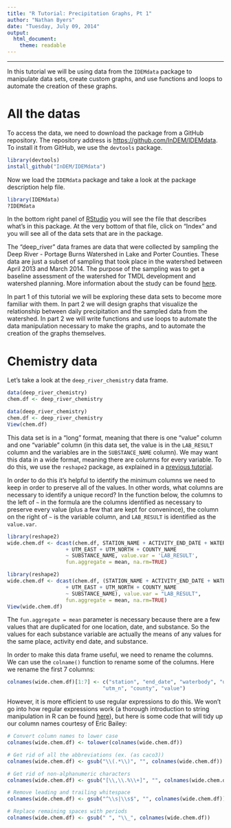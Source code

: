 ```yaml
---
title: "R Tutorial: Precipitation Graphs, Pt 1"
author: "Nathan Byers"
date: "Tuesday, July 09, 2014"
output:
  html_document:
    theme: readable
---
```


--------------------------------------------------------------------------------

In this tutorial we will be using data from the `IDEMdata` package to manipulate
data sets, create custom graphs, and use functions and loops to automate the 
creation of these graphs. 

# All the datas
To access the data, we need to download the package from a GitHub repository. The 
repository address is <a href="https://github.com/InDEM/IDEMdata" target="_blank">https://github.com/InDEM/IDEMdata</a>. To install it from GitHub, we use the `devtools` package.

```r
library(devtools)
install_github("InDEM/IDEMdata")
```

Now we load the `IDEMdata` package and take a look at the package description
help file.

```r
library(IDEMdata)
?IDEMdata
```

In the bottom right panel of <a href="rstudio.com" target="_blank">RStudio</a> 
you will see the file that describes what's in this package. At the very bottom 
of that file, click on "Index" and you will see all of the data sets that are in
the package. 

The "deep_river" data frames are data that were collected by sampling the 
Deep River - Portage Burns Watershed in Lake and Porter Counties. These data are
just a subset of sampling that took place in the watershed between April 2013
and March 2014. The purpose of the sampling was to get a baseline assessment of
the watershed for TMDL development and watershed planning. More information about
the study can be found <a href="http://www.in.gov/idem/nps/3893.htm" target="_blank">here</a>.

In part 1 of this tutorial we will be exploring these data sets
to become more familiar with them. In part 2 we will design graphs that visualize
the relationship between daily precipitation and the sampled data from the 
watershed. In part 2 we will write functions and use loops to automate the data 
manipulation necessary to make the graphs, and to automate the creation of the 
graphs themselves.

# Chemistry data

Let's take a look at the `deep_river_chemistry` data frame. 

```r
data(deep_river_chemistry)
chem.df <- deep_river_chemistry
```

```r
data(deep_river_chemistry)
chem.df <- deep_river_chemistry
View(chem.df)
```

This data set is in a "long" format, meaning that there is one "value" column 
and one "variable" column (in this data set, the value is in the `LAB_RESULT`
column and the variables are in the `SUBSTANCE_NAME` column). We may want this
data in a wide format, meaning there are columns for every variable. To do this,
we use the `reshape2` package, as explained in a <a href="http://rpubs.com/NateByers/manipRidem"
target="_blank">previous tutorial</a>.

In order to do this it's helpful to identify the minimum columns we need to keep
in order to preserve all of the values. In other words, what columns are necessary
to identify a unique record? In the function below, the columns to the left of 
`~` in the formula are the columns identified as necessary to preserve every
value (plus a few that are kept for convenince), the column on the right of 
`~` is the variable column, and `LAB_RESULT` is identified as the `value.var`.

```r
library(reshape2)
wide.chem.df <- dcast(chem.df, STATION_NAME + ACTIVITY_END_DATE + WATERBODY_NAME 
                   + UTM_EAST + UTM_NORTH + COUNTY_NAME  
                   ~ SUBSTANCE_NAME, value.var = 'LAB_RESULT', 
                   fun.aggregate = mean, na.rm=TRUE)
```

```r
library(reshape2)
wide.chem.df <- dcast(chem.df, (STATION_NAME + ACTIVITY_END_DATE + WATERBODY_NAME 
                   + UTM_EAST + UTM_NORTH + COUNTY_NAME  
                   ~ SUBSTANCE_NAME), value.var = "LAB_RESULT", 
                   fun.aggregate = mean, na.rm=TRUE)
View(wide.chem.df)
```

The `fun.aggregate = mean` parameter is necessary because there are a few values
that are duplicated for one location, date, and substance. So the values for each
substance variable are actually the means of any values for the same place, activity
end date, and substance.

In order to make this data frame useful, we need to rename the columns. We can
use the `colname()` function to rename some of the columns. Here we rename the first
7 columns:

```r
colnames(wide.chem.df)[1:7] <- c("station", "end_date", "waterbody", "utm_e",
                               "utm_n", "county", "value")
```

However, it is more efficient to use regular expressions to do this. We won't go
into how regular expressions work (a thorough introduction to string manipulation
in R can be found
<a href="http://gastonsanchez.com/Handling_and_Processing_Strings_in_R.pdf" 
target="_blank">here</a>), but here is some code that will tidy up our column
names courtesy of Eric Bailey:

```r
# Convert column names to lower case
colnames(wide.chem.df) <- tolower(colnames(wide.chem.df))

# Get rid of all the abbreviations (ex. (as caco3))
colnames(wide.chem.df) <- gsub("\\(.*\\)", "", colnames(wide.chem.df)) 

# Get rid of non-alphanumeric characters
colnames(wide.chem.df) <- gsub("[\\,\\.%\\+]", "", colnames(wide.chem.df)) 

# Remove leading and trailing whitespace
colnames(wide.chem.df) <- gsub("^\\s|\\s$", "", colnames(wide.chem.df)) 

# Replace remaining spaces with periods
colnames(wide.chem.df) <- gsub(" ", "\\_", colnames(wide.chem.df)) 
```



